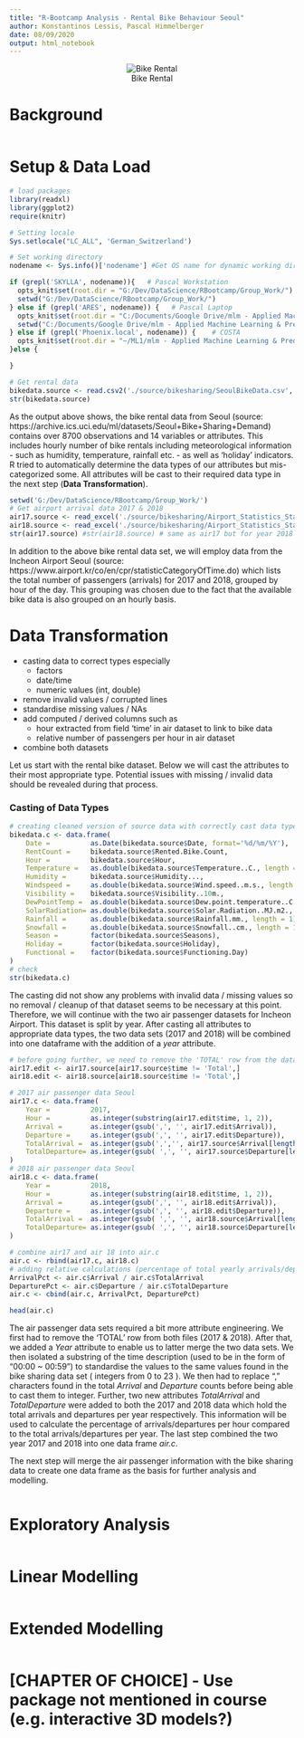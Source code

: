 ```yaml
---
title: "R-Bootcamp Analysis - Rental Bike Behaviour Seoul"
author: Konstantinos Lessis, Pascal Himmelberger
date: 08/09/2020
output: html_notebook
---
```

<center>
![Bike Rental](./img/rental.jpg)
</center>

# Background

```r

```

# Setup & Data Load

```r
# load packages
library(readxl)
library(ggplot2)
require(knitr)

# Setting locale
Sys.setlocale("LC_ALL", 'German_Switzerland')

# Set working directory
nodename <- Sys.info()['nodename'] #Get OS name for dynamic working directory setting

if (grepl('SKYLLA', nodename)){   # Pascal Workstation
  opts_knit$set(root.dir = "G:/Dev/DataScience/RBootcamp/Group_Work/")
  setwd("G:/Dev/DataScience/RBootcamp/Group_Work/")
} else if (grepl('ARES', nodename)) {   # Pascal Laptop
  opts_knit$set(root.dir = "C:/Documents/Google Drive/mlm - Applied Machine Learning & Predictive Modelling")
  setwd("C:/Documents/Google Drive/mlm - Applied Machine Learning & Predictive Modelling")
} else if (grepl('Phoenix.local', nodename)) {    # COSTA
  opts_knit$set(root.dir = "~/ML1/mlm - Applied Machine Learning & Predictive Modelling")
}else {

}

# Get rental data
bikedata.source <- read.csv2('./source/bikesharing/SeoulBikeData.csv', sep=c(','))
str(bikedata.source)
```
As the output above shows, the bike rental data from Seoul (source: https://archive.ics.uci.edu/ml/datasets/Seoul+Bike+Sharing+Demand) contains over 8700 observations and 14 variables or attributes. This includes hourly number of bike rentals including meteorological information - such as humidity, temperature, rainfall etc. -  as well as 'holiday' indicators.
R tried to automatically determine the data types of our attributes but mis-categorized some. All attributes will be cast to their required data type in the next step (**Data Transformation**).

```r
setwd('G:/Dev/DataScience/RBootcamp/Group_Work/')
# Get airport arrival data 2017 & 2018
air17.source <- read_excel('./source/bikesharing/Airport_Statistics_Stat_by_Time_of_Day_201701_201712_edited.xls', sheet = 1)
air18.source <- read_excel('./source/bikesharing/Airport_Statistics_Stat_by_Time_of_Day_201801_201812_edited.xls', sheet = 1)
str(air17.source) #str(air18.source) # same as air17 but for year 2018

```
In addition to the above bike rental data set, we will employ data from the Incheon Airport Seoul (source: https://www.airport.kr/co/en/cpr/statisticCategoryOfTime.do) which lists the total number of passengers (arrivals) for 2017 and 2018, grouped by hour of the day. This grouping was chosen due to the fact that the available bike data is also grouped on an hourly basis.


# Data Transformation

* casting data to correct types especially
    + factors
    + date/time
    + numeric values (int, double)
* remove invalid values / corrupted lines
* standardise missing values / NAs
* add computed / derived columns such as
    + hour extracted from field 'time' in air dataset to link to bike data
    + relative number of passengers per hour in air dataset
* combine both datasets

Let us start with the rental bike dataset. Below we will cast the attributes to their most appropriate type. Potential issues with missing / invalid data should be revealed during that process.

### Casting of Data Types

```r
# creating cleaned version of source data with correctly cast data types for each attribute
bikedata.c <- data.frame(
    Date =          as.Date(bikedata.source$Date, format='%d/%m/%Y'),
    RentCount =     bikedata.source$Rented.Bike.Count,
    Hour =          bikedata.source$Hour,
    Temperature =   as.double(bikedata.source$Temperature..C., length = 1),
    Humidity =      bikedata.source$Humidity...,
    Windspeed =     as.double(bikedata.source$Wind.speed..m.s., length = 1),
    Visibility =    bikedata.source$Visibility..10m.,
    DewPointTemp =  as.double(bikedata.source$Dew.point.temperature..C., length = 2),
    SolarRadiation= as.double(bikedata.source$Solar.Radiation..MJ.m2., length = 1),
    Rainfall =      as.double(bikedata.source$Rainfall.mm., length = 1),
    Snowfall =      as.double(bikedata.source$Snowfall..cm., length = 1),
    Season =        factor(bikedata.source$Seasons),
    Holiday =       factor(bikedata.source$Holiday),
    Functional =    factor(bikedata.source$Functioning.Day)
)
# check
str(bikedata.c)

```

The casting did not show any problems with invalid data / missing values so no removal / cleanup of that dataset seems to be necessary at this point. Therefore, we will continue with the two air passenger datasets for Incheon Airport. This dataset is split by year. After casting all attributes to appropriate data types, the two data sets (2017 and 2018) will be combined into one dataframe with the addition of a *year* attribute.

```r
# before going further, we need to remove the 'TOTAL' row from the data set
air17.edit <- air17.source[air17.source$time != 'Total',]
air18.edit <- air18.source[air18.source$time != 'Total',]

# 2017 air passenger data Seoul
air17.c <- data.frame(
    Year =          2017,
    Hour =          as.integer(substring(air17.edit$time, 1, 2)),
    Arrival =       as.integer(gsub(',', '', air17.edit$Arrival)),
    Departure =     as.integer(gsub(',', '', air17.edit$Departure)),
    TotalArrival =  as.integer(gsub(',','', air17.source$Arrival[length(air17.source$Arrival)])),
    TotalDeparture= as.integer(gsub( ',', '', air17.source$Departure[length(air17.source$Departure)]))
)
# 2018 air passenger data Seoul
air18.c <- data.frame(
    Year =          2018,
    Hour =          as.integer(substring(air18.edit$time, 1, 2)),
    Arrival =       as.integer(gsub(',', '', air18.edit$Arrival)),
    Departure =     as.integer(gsub(',', '', air18.edit$Departure)),
    TotalArrival =  as.integer(gsub( ',', '', air18.source$Arrival[length(air18.source$Arrival)])),
    TotalDeparture= as.integer(gsub( ',', '', air18.source$Departure[length(air18.source$Departure)]))
)

# combine air17 and air 18 into air.c
air.c <- rbind(air17.c, air18.c)
# adding relative calculations (percentage of total yearly arrivals/departures per hour)
ArrivalPct <- air.c$Arrival / air.c$TotalArrival
DeparturePct <- air.c$Departure / air.c$TotalDeparture
air.c <- cbind(air.c, ArrivalPct, DeparturePct)

head(air.c)
```

The air passenger data sets required a bit more attribute engineering. We first had to remove the 'TOTAL' row from both files (2017 & 2018). After that, we added a *Year* attribute to enable us to latter merge the two data sets. We then isolated a substring of the time description (used to be in the form of "00:00 ~ 00:59") to standardise the values to the same values found in the bike sharing data set ( integers from 0 to 23 ). We then had to replace "," characters found in the total *Arrival* and *Departure* counts before being able to cast them to integer. Further, two new attributes *TotalArrival* and *TotalDeparture* were added to both the 2017 and 2018 data which hold the total arrivals and departures per year respectively. This information will be used to calculate the percentage of arrivals/departures per hour compared to the total arrivals/departures per year.
The last step combined the two year 2017 and 2018 into one data frame *air.c*.

The next step will merge the air passenger information with the bike sharing data to create one data frame as the basis for further analysis and modelling.

```r

```


# Exploratory Analysis
```r

```

# Linear Modelling

```r

```

# Extended Modelling
```r

```

# [CHAPTER OF CHOICE] - Use package not mentioned in course (e.g. interactive 3D models?)
```r

```

